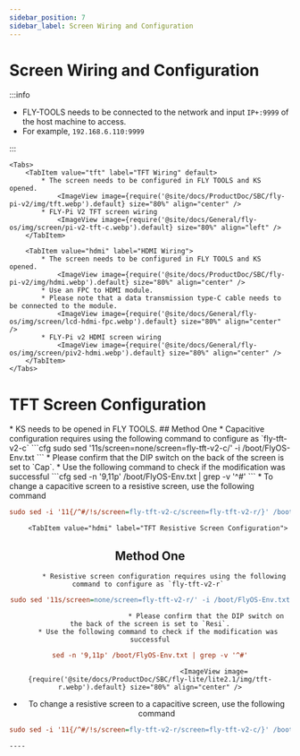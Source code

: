 ```yaml
---
sidebar_position: 7
sidebar_label: Screen Wiring and Configuration
---
```





# Screen Wiring and Configuration

:::info

* FLY-TOOLS needs to be connected to the network and input `IP+:9999` of the host machine to access.
* For example, `192.168.6.110:9999`

:::

    <Tabs>
        <TabItem value="tft" label="TFT Wiring" default>
            * The screen needs to be configured in FLY TOOLS and KS opened.
                <ImageView image={require('@site/docs/ProductDoc/SBC/fly-pi-v2/img/tft.webp').default} size="80%" align="center" />
            * FLY-Pi V2 TFT screen wiring
                <ImageView image={require('@site/docs/General/fly-os/img/screen/pi-v2-tft-c.webp').default} size="80%" align="left" />
        </TabItem>

        <TabItem value="hdmi" label="HDMI Wiring">
            * The screen needs to be configured in FLY TOOLS and KS opened.
                <ImageView image={require('@site/docs/ProductDoc/SBC/fly-pi-v2/img/hdmi.webp').default} size="80%" align="center" />               
            * Use an FPC to HDMI module.
            * Please note that a data transmission type-C cable needs to be connected to the module.
                <ImageView image={require('@site/docs/General/fly-os/img/screen/lcd-hdmi-fpc.webp').default} size="80%" align="center" />
            * FLY-Pi v2 HDMI screen wiring
                <ImageView image={require('@site/docs/General/fly-os/img/screen/piv2-hdmi.webp').default} size="80%" align="center" />
        </TabItem>
    </Tabs>

# TFT Screen Configuration

<Tabs>
    <TabItem value="tft" label="TFT Screen" default>
        * KS needs to be opened in FLY TOOLS.
            <ImageView image={require('@site/docs/ProductDoc/SBC/fly-lite/lite2.1/img/ks.webp').default} size="80%" align="center" />
        <Tabs>
    <TabItem value="tft" label="TFT Capacitive Screen Configuration" default>
## Method One    
         * Capacitive configuration requires using the following command to configure as `fly-tft-v2-c`
```cfg
sudo sed '11s/screen=none/screen=fly-tft-v2-c/' -i /boot/FlyOS-Env.txt
```
         * Please confirm that the DIP switch on the back of the screen is set to `Cap`.
    * Use the following command to check if the modification was successful
```cfg
sed -n '9,11p' /boot/FlyOS-Env.txt | grep -v '^#'
```
        <ImageView image={require('@site/docs/ProductDoc/SBC/fly-lite/lite2.1/img/tft-c.webp').default} size="80%" align="center" />
 * To change a capacitive screen to a resistive screen, use the following command

```cfg
sudo sed -i '11{/^#/!s/screen=fly-tft-v2-c/screen=fly-tft-v2-r/}' /boot/FlyOS-Env.txt
``` 
</TabItem>

        <TabItem value="hdmi" label="TFT Resistive Screen Configuration">
## Method One        
           * Resistive screen configuration requires using the following command to configure as `fly-tft-v2-r` 
```cfg
sudo sed '11s/screen=none/screen=fly-tft-v2-r/' -i /boot/FlyOS-Env.txt
```
                                * Please confirm that the DIP switch on the back of the screen is set to `Resi`.
        * Use the following command to check if the modification was successful
```cfg
sed -n '9,11p' /boot/FlyOS-Env.txt | grep -v '^#'
```
                                    <ImageView image={require('@site/docs/ProductDoc/SBC/fly-lite/lite2.1/img/tft-r.webp').default} size="80%" align="center" />
 * To change a resistive screen to a capacitive screen, use the following command

```cfg
sudo sed -i '11{/^#/!s/screen=fly-tft-v2-r/screen=fly-tft-v2-c/}' /boot/FlyOS-Env.txt
```
</TabItem>
</Tabs>    
</TabItem>
</Tabs>

    ----
